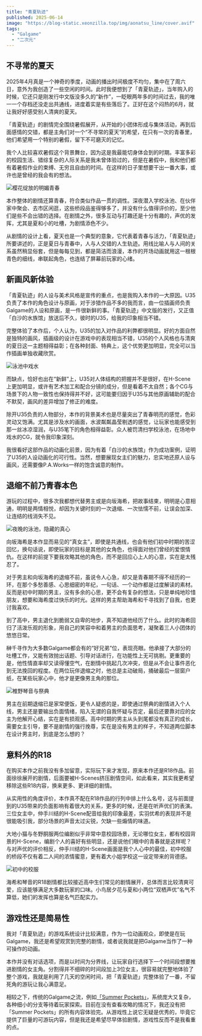 ```yaml
---
title: "青夏轨迹"
published: 2025-06-14
image: "https://blog-static.xeonzilla.top/img/aonatsu_line/cover.avif"
tags: 
  - "Galgame"
  - "二次元"
---
```

## 不寻常的夏天
2025年4月真是一个神奇的季度，动画的播出时间极度不均匀，集中在了周六日，意外为我创造了一些空闲的时间。此时我便想到了「青夏轨迹」，当年购入的时候，它还只是刚发行中文版没多久的“新作”，一眨眼两年多的时间过去，我的唯一一个存档还没走出共通线，进度着实是有些落后了。正好在这个闷热的6月，就让我好好感受别人清爽的夏天。

「青夏轨迹」的剧情完全围绕暑假展开，从开始的小团体形成与集体活动，再到后面感情的交错，都是主角们对一个“不寻常的夏天”的希望，在只有一次的青春里，他们希望用一个特别的暑假，留下不可磨灭的记忆。

我个人比较喜欢暑假这个背景舞台，因为这是我最能切身体会到的时期。丰富多彩的校园生活、错综复杂的人际关系是我未曾体验过的，但是在暑假中，我和他们都有着暑假作业的束缚、无穷且自由的时间。在这样的日子里想要干出一番大事，或许也是曾经的我会有的想法。

![樱花绽放的明媚青春](https://blog-static.xeonzilla.top/img/aonatsu_line/01.avif "樱花绽放的明媚青春")

本作整体的剧情还算青春，符合类似作品一贯的调性。深夜潜入学校泳池、在伙伴家中聚会、去市区闲逛，这些桥段品鉴得够多了，并没有什么值得评价的，至少他们是些不会出错的选择。在剧情之外，很多互动与打趣还是十分有趣的，声优的发挥，尤其是夏和小的吐槽，为剧情添色不少。

从剧情的设计上看，夏天也是一个典型的意象，它代表着青春与活力，「青夏轨迹」所要讲述的，正是夏日与青春中，人与人交错的人生轨迹。用线比喻人与人间的关系虽然稍显俗套，但是每每见到，都是简洁而浪漫，本作的开场动画就用这一根根青色的细线，串联起角色，也连结了屏幕前玩家的心绪。

## 新画风新体验
「青夏轨迹」的人设与美术风格是宣传的重点，也是我购入本作的一大原因。U35负责了本作的角色设计与原画，对于涉猎作品不多的我而言，由一位插画师负责Galgame的人设和原画，是一件很新鲜的事。「青夏轨迹」中文版的发行，又正值「白沙的水族馆」放送后不久，彼时的U35，给我的印象相当不错。

完整体验了本作后，个人认为，U35的加入对作品的利弊都很明显。好的方面自然是独特的画风，插画级的设计在游戏中的表现相当不错，U35的个人风格也与清爽的夏日这一主题相得益彰；在各种封面、特典上，这个优势更加明显，完全可以当作插画单独收藏欣赏。

![泳池中戏水](https://blog-static.xeonzilla.top/img/aonatsu_line/02.avif "泳池中戏水")

而缺点，恰好也出在“新鲜”上，U35对人体结构的把握并不是很好，在H-Scene上更加明显，或许有艺术加工和配合分镜的成分，但是看着不太自然；各个CG与场景下的人物一致性也保持得并不好，这可能要归因于U35与其他原画辅助的配合不默契，画风的差异增加了修正的难度。

除开U35负责的人物部分，本作的背景美术也是尽量突出了青春明亮的感觉，色彩灵动又饱满。尤其是涉及水的画面，水波粼粼晶莹剔透的感觉，让玩家也能感受到那一丝冰凉湿润，与U35笔下的角色相得益彰。众人被罚清扫学校泳池，在场地中戏水的CG，就令我印象深刻。

我很看好这部作品的动画化前景，因为有着「白沙的水族馆」作为成功案例，证明了U35的人设动画化的可行性。当然，想要展现女主们的魅力，忠实地还原人设与画风，还需要像P.A.Works一样的饱含诚意的制作。

## 退缩不前乃青春本色
游玩的过程中，很多次我都想代替男主或是向坂海希，把故事结束，明明是心意相通，明明是两情相悦，却因为关键时刻的一次退缩、一次怯懦不前，让误会加深、让连结的线消失不见。

![夜晚的泳池，隐藏的真心](https://blog-static.xeonzilla.top/img/aonatsu_line/03.avif "夜晚的泳池，隐藏的真心")

向坂海希是本作显而易见的“真女主”，即使是共通线，也会有他们初中时期的苦涩回忆，换句话说，即使玩家的目标是其他的女角色，也得面对他们曾经的爱恨情仇。在这样的前提下要我攻略其他的角色，而不是回应心上人的心意，实在是太残忍了。

对于男主和向坂海希的退缩不前，虽说令人心急，却又是青春期不得不经历的一环，在那个多愁善感、心思细密的年纪，一句话、一个动作都是过度解读的素材。反而是初中时期的男主，没有多余的心思，更不会有复杂的想法，只是单纯地珍惜朋友，想要和海希度过快乐的时光。这样的男主帮助海希和千寻找到了自我，也更讨我喜欢。

到了高中，男主退化到脆弱又自卑的地步，真不知道他经历了什么。此时的海希回归了活泼乐观的形象，用自己的笑容中和着男主的负面思考，凝聚着三人小团体的悠悠日常。

榊千寻作为大多数Galgame都会有的“好兄弟”位，表现亮眼。他承接了大部分的吐槽工作，又能有效抛出话题、引导对话进行，在功能性上无可挑剔。更重要的是，他性情直率却又读得懂空气，在剧情中挑起几次冲突，但是从不会让事件恶化到无法挽回的程度。在两位玩伴退缩之时，他总是主动破局，捅破最后一层窗户纸，在某些玩家心中，他才是更像男主角的那位。

![椎野琴音与祭典](https://blog-static.xeonzilla.top/img/aonatsu_line/04.avif "椎野琴音与祭典")

男主在前期退缩已是家常便饭，更令人疑惑的是，即使通过祭典的剧情进入个人线，男主还是要输出负面情绪，陷入无谓的自我怀疑与否定，最后还要靠对应的女主为他解开心结，实在是有损观感。高中时期的男主从头到尾都没有真正的成长，需要女主引导，要不是剧情的强行挽尊，实在是没有男主的样子，不知道两位脚本在设计男主时，到底是怎么想的？

## 意料外的R18
在购买本作之前我没有多加留意，实际玩下来才发现，原来本作还是R18作品。前面徐徐展开的剧情，后面要被H-Scenes挤压剧情空间，如此看来，其实我更希望移除这些R18内容，换来更多、更详细的剧情。

从实用性的角度评价，本作真不配在R18作品的行列中排上什么名号，这与前面提到的U35带来的负面影响有着很大的关系，更多的时候，还是在听声优们的表演。三位女主中，仲手川结的H-Scene配音给我的印象最差，实羽优希的表现并不是很能吸引我，部分场景的声音太过尖锐，欠缺一些煽情的味道。

大地小猫与冬野胴服两位编剧似乎非常中意校园场景，无论哪位女主，都有校园背景的H-Scene，编剧个人的喜好有些明显，还是说他们眼中的青春就是这样呢？与对声优的评价相反，仲手川结的H-Scene画面是我个人心中的最佳，初中校服的桥段不仅有着二人间的浓情蜜意，更有着大小姐学校这一设定带来的背德感。

![初中的校服](https://blog-static.xeonzilla.top/img/aonatsu_line/05.avif "初中的校服")

海希和琴音的R18剧情都比较接近高中生们常见的剧情展开，总体而言比较清爽可爱，应该能够满足大多数玩家的口味。小鸟居夕花与夏和小两位“双栖声优”名气不算低，她们的发挥也算是名气匹配实力。

## 游戏性还是简易性
我对「青夏轨迹」的游戏系统设计比较满意，作为一位动画观众，即使是在玩Galgame，我还是希望观赏到完整的剧情，或者说我就是把Galgame当作了一种可操作的动画。

本作并没有对话选项，而是以时间为分界线，让玩家自行选择下一个时间段想要推进剧情的女主角。分割得并不细碎的时间段加上3位女主，很容易就完整地体验了整个游戏，我就是利用了几天的空闲时间，把「青夏轨迹」完整体验了一番，不留死角的游玩让我心满意足。

相较之下，传统的Galgame之流，例如[「Summer Pockets」](/posts/summer_pockets/)，系统庞大又复杂，各种细小的分支等待着玩家探索。目前在没有查看攻略的情况下，我还没有把「Summer Pockets」的所有内容体验完。从游戏性上说它无疑是优秀的，毕竟它提供了巨量的可游玩内容，但是我还是希望尽早体验剧情，游戏性反而不是我看重的点。
